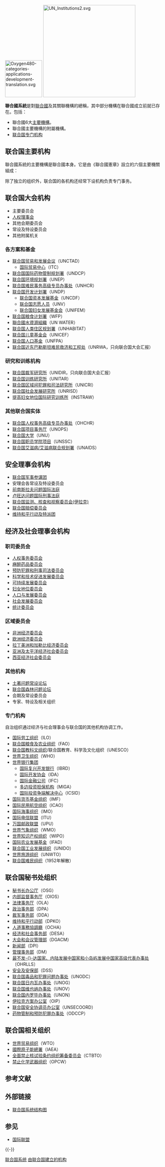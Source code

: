 {{NOT|联合国}}
{{Unreferenced|time=2017-04-21T23:39:21+00:00}}
[[File:Oxygen480-categories-applications-development-translation.svg|120px]]
[[File:UN_Institutions2.svg|300px]]

'''聯合國系統'''是對[[聯合國|聯合國]]及其關聯機構的總稱，其中部分機構在聯合國成立前就已存在。包括：

* 聯合國6大[[聯合國主要機構|主要機構]]。
* 聯合國主要機構的附屬機構。
* [[联合国专门机构|联合国专门机构]]

== 联合国主要机构 ==
{{Main|联合国主要机构}}
聯合國系統的主要機構是聯合國本身。它是由《聯合國憲章》設立的六個主要機關組成：
{{模板:United Nations Organs}}

除了独立的组织外，联合国的各机构还经常下设机构负责专门事务。

== 联合国大会机构 ==
{{See also|联合国大会}}

*主要委员会
*[[联合国人权理事会|人权理事会]]
*其他会期委员会
*常设及特设委员会
*其他附属机关

=== 各方案和基金 ===
*[[联合国贸易和发展会议|联合国贸易和发展会议]]（UNCTAD）
**[[国际贸易中心|国际贸易中心]]（ITC）
*[[联合国国际药物管制规划署|联合国国际药物管制规划署]]（UNDCP）
*[[聯合國環境署|联合国环境规划署]]（UNEP）
*[[联合国难民事务高级专员办事处|联合国难民事务高级专员办事处]]（UNHCR）
*[[联合国开发计划署|联合国开发计划署]]（UNDP）
**[[联合国资本发展基金|联合国资本发展基金]]（UNCDF）
**[[联合国志愿人员|联合国志愿人员]]（UNV）
**[[联合国妇女发展基金会|联合国妇女发展基金会]]（UNIFEM）
*[[联合国粮食计划署|联合国粮食计划署]]（WFP）
*[[聯合國水資源組織|聯合國水資源組織]]（UN WATER）
*[[聯合國人居署|联合国人类住区规划署]]（UNHABITAT）
*[[联合国儿童基金会|联合国儿童基金会]]（UNICEF）
*[[联合国人口基金|联合国人口基金]]（UNFPA）
*[[联合国近东巴勒斯坦难民救济和工程处|联合国近东巴勒斯坦难民救济和工程处]]（UNRWA，只向联合国大会汇报）

=== 研究和训练机构 ===
*[[联合国裁军研究所|联合国裁军研究所]]（UNIDIR，只向联合国大会汇报）
*[[联合国训练研究所|联合国训练研究所]]（UNITAR）
*[[联合国区域间犯罪和司法研究所|联合国区域间犯罪和司法研究所]]（UNICRI）
*[[联合国社会发展研究所|联合国社会发展研究所]]（UNRISD）
*[[提高妇女地位国际研究训练所|提高妇女地位国际研究训练所]]（INSTRAW）

=== 其他联合国实体 ===
*[[联合国人权事务高级专员办事处|联合国人权事务高级专员办事处]]（OHCHR）
*[[联合国项目事务厅|联合国项目事务厅]]（UNOPS）
*[[联合国大学|联合国大学]]（UNU）
*[[联合国职员学院项目|联合国职员学院项目]]（UNSSC）
*[[联合国艾滋病/艾滋病联合规划署|联合国艾滋病/艾滋病联合规划署]]（UNAIDS）

== 安全理事会机构 ==
{{See also|联合国安全理事会}}
*[[联合国军事参谋团|联合国军事参谋团]]
*安理会各常设及特设委员会
*[[前南斯拉夫问题国际法庭|前南斯拉夫问题国际法庭]]
*[[卢旺达问题国际刑事法庭|卢旺达问题国际刑事法庭]]
*[[联合国监测、核查和视察委员会(伊拉克)|联合国监测、核查和视察委员会(伊拉克)]]
*[[联合国赔偿委员会|联合国赔偿委员会]]
*[[维持和平行动及特派团|维持和平行动及特派团]]

== 经济及社会理事会机构 ==
{{See also|联合国经济及社会理事会}}

=== 职司委员会 ===
*[[联合国人权事务委员会|人权事务委员会]]
*[[麻醉药品委员会|麻醉药品委员会]]
*[[预防犯罪和刑事司法委员会|预防犯罪和刑事司法委员会]]
*[[科学和技术促进发展委员会|科学和技术促进发展委员会]]
*[[可持续发展委员会|可持续发展委员会]]
*[[妇女地位委员会|妇女地位委员会]]
*[[人口与发展委员会|人口与发展委员会]]
*[[社会发展委员会|社会发展委员会]]
*[[统计委员会|统计委员会]]

=== 区域委员会 ===
*[[非洲经济委员会|非洲经济委员会]]
*[[欧洲经济委员会|欧洲经济委员会]]
*[[拉丁美洲和加勒比经济委员会|拉丁美洲和加勒比经济委员会]]
*[[亚洲及太平洋经济社会委员会|亚洲及太平洋经济社会委员会]]
*[[西亚经济社会委员会|西亚经济社会委员会]]

=== 其他机构 ===
*[[土著问题常设论坛|土著问题常设论坛]]
*[[联合国森林问题论坛|联合国森林问题论坛]]
*会期及常设委员会
*专家、特设及相关组织

=== 专门机构 ===
自治组织通过经济与社会理事会与联合国的其他机构协调工作。
{{Main|联合国专门机构}}
*[[国际劳工组织|国际劳工组织]]（ILO）
*[[联合国粮食及农业组织|联合国粮食及农业组织]]（FAO）
*[[联合国教科文组织|联合国教科文组织]]/联合国教育、科学及文化组织（UNESCO）
*[[世界卫生组织|世界卫生组织]]（WHO）
*[[世界银行|世界银行集团]]
**[[国际复兴开发银行|国际复兴开发银行]]（IBRD）
**[[国际开发协会|国际开发协会]]（IDA）
**[[国际金融公司|国际金融公司]]（IFC）
**[[多边投资担保机构|多边投资担保机构]]（MIGA）
**[[国际投资争端解决中心|国际投资争端解决中心]]（ICSID）
*[[国际货币基金组织|国际货币基金组织]]（IMF）
*[[国际民用航空组织|国际民用航空组织]]（ICAO）
*[[国际海事组织|国际海事组织]]（IMO）
*[[国际电信联盟|国际电信联盟]]（ITU）
*[[万国邮政联盟|万国邮政联盟]]（UPU）
*[[世界气象组织|世界气象组织]]（WMO）
*[[世界知识产权组织|世界知识产权组织]]（WIPO）
*[[国际农业发展基金|国际农业发展基金]]（IFAD）
*[[联合国工业发展组织|联合国工业发展组织]]（UNIDO）
*[[世界旅游组织|世界旅游组织]]（UNWTO）
*[[联合国难民组织|联合国难民组织]]（1952年解散）

== 联合国秘书处组织 ==
{{See also|联合国秘书处}}

*[[秘书长办公厅|秘书长办公厅]]（OSG）
*[[内部监督事务厅|内部监督事务厅]]（OIOS）
*[[法律事务厅|法律事务厅]]（OLA）
*[[政治事务部|政治事务部]]（DPA）
*[[裁军事务部|裁军事务部]]（DDA）
*[[维持和平行动部|维持和平行动部]]（DPKO）
*[[聯合國人道事務協調廳|人道事務協調廳]]（OCHA）
*[[经济和社会事务部|经济和社会事务部]]（DESA）
*[[大会和会议管理部|大会和会议管理部]]（DGACM）
*[[新闻部|新闻部]]（DPI）
*[[管理事务部|管理事务部]]（DM）
*[[最不发达国家、内陆发展中国家和小岛屿发展中国家高级代表办事处|最不发-{}-达国家、内陆发展中国家和小岛屿发展中国家高级代表办事处]]〔OHRLLS〕
*[[安全及安保部|安全及安保部]]（DSS）
*[[联合国毒品和犯罪问题办事处|联合国毒品和犯罪问题办事处]]（UNODC）
*[[联合国日内瓦办事处|联合国日内瓦办事处]]（UNOG）
*[[联合国维也纳办事处|联合国维也纳办事处]]（UNOV）
*[[联合国内罗毕办事处|联合国内罗毕办事处]]（UNON）
*[[伊拉克方案办公室|伊拉克方案办公室]]（OIP）
*[[联合国安全协调员办公室|联合国安全协调员办公室]]（UNSECOORD）
*[[药物管制和预防犯罪办事处|药物管制和预防犯罪办事处]]（ODCCP）

== 联合国相关组织 ==
*[[世界贸易组织|世界贸易组织]]（WTO）
*[[國際原子能總署|國際原子能總署]]（IAEA）
*[[全面禁止核试验条约组织筹备委员会|全面禁止核试验条约组织筹备委员会]]（CTBTO）
*[[禁止化学武器组织|禁止化学武器组织]]（OPCW）

== 参考文献 ==
{{Reflist}}

== 外部链接 ==
*[http://www.un.org/zh/aboutun/structure/chart.shtml 联合国系统结构图] {{Wayback|url=http://www.un.org/zh/aboutun/structure/chart.shtml |date=20210210204350 }}{{zh-hans}}

== 参见 ==
{{Portal box|聯合國|国际关系}}
* [[国际联盟|国际联盟]]

{{-}}
{{UN}}

{{Authority control}}

[[Category:联合国系统|]]
[[Category:由联合国建立的机构|]]
